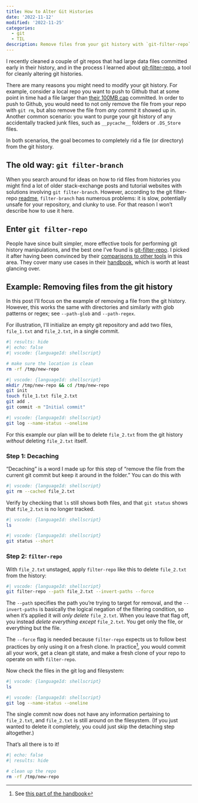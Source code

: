 ```yaml
---
title: How to Alter Git Histories
date: '2022-11-12'
modified: '2022-11-25'
categories:
  - git
  - TIL
description: Remove files from your git history with `git-filter-repo`
---
```


I recently cleaned a couple of git repos that had large data files committed early in their history, and in the process I learned about [git-filter-repo][filter_repo_github], a tool for cleanly altering git histories.

There are many reasons you might need to modify your git history. For example, consider a local repo you want to push to Github that at some point in time had a file larger than [their 100MB cap][github_filesize_caps] committed. 
In order to push to Github, you would need to not only remove the file from your repo with `git rm`, but also remove the file from _any commit_ it showed up in.
Another common scenario: you want to purge your git history of any accidentally tracked junk files, such as `__pycache__` folders or `.DS_Store` files.

In both scenarios, the goal becomes to completely rid a file (or directory) from the git history.

## The old way: `git filter-branch`

When you search around for ideas on how to rid files from histories you might find a lot of older stack-exchange posts and tutorial websites with solutions involving `git filter-branch`. However, according to the git filter-repo [readme][filter_repo_github_subsec], `filter-branch` has numerous problems: it is slow, potentially unsafe for your repository, and clunky to use.
For that reason I won't describe how to use it here.


## Enter `git filter-repo`

People have since built simpler, more effective tools for performing git history manipulations, and the best one I've found is [git-filter-repo][filter_repo_github]. I picked it after having been convinced by their [comparisons to other tools][filter_repo_github_subsec] in this area.
They cover many use cases in their [handbook][manpage], which is worth at least glancing over.

## Example: Removing files from the git history

In this post I'll focus on the example of removing a file from the git history. However, this works the same with directories and similarly with glob patterns or regex; see `--path-glob` and `--path-regex`. 

For illustration, I'll initialize an empty git repository and add two files, `file_1.txt` and `file_2.txt`, in a single commit.

```bash
#| results: hide
#| echo: false
#| vscode: {languageId: shellscript}

# make sure the location is clean 
rm -rf /tmp/new-repo
```

```bash
#| vscode: {languageId: shellscript}
mkdir /tmp/new-repo && cd /tmp/new-repo
git init
touch file_1.txt file_2.txt
git add .
git commit -m "Initial commit"
```


```bash
#| vscode: {languageId: shellscript}
git log --name-status --oneline
```

For this example our plan will be to delete `file_2.txt` from the git history _without_ deleting `file_2.txt` itself.

### Step 1: Decaching

"Decaching" is a word I made up for this step of "remove the file from the current git commit but keep it around in the folder." You can do this with

```bash
#| vscode: {languageId: shellscript}
git rm --cached file_2.txt
```

Verify by checking that `ls` still shows both files, and that `git status` shows that `file_2.txt` is no longer tracked.

```bash
#| vscode: {languageId: shellscript}
ls
```

```bash
#| vscode: {languageId: shellscript}
git status --short
```

### Step 2: `filter-repo`

With `file_2.txt` unstaged, apply `filter-repo` like this to delete `file_2.txt` from the history:

```bash
#| vscode: {languageId: shellscript}
git filter-repo --path file_2.txt --invert-paths --force
```

The `--path` specifies the path you're trying to target for removal, and the `--invert-paths` is basically the logical negation of the filtering condition, so when it's applied it will _only delete_ `file_2.txt`. When you leave that flag off, you instead _delete everything except_ `file_2.txt`. You get only the file, or everything but the file.

The `--force` flag is needed because `filter-repo` expects us to follow best practices by only using it on a fresh clone. 
In practice[^fresh_clone], you would commit all your work, get a clean git state, and make a fresh clone of your repo to operate on with `filter-repo`. 

Now check the files in the git log and filesystem:

```bash
#| vscode: {languageId: shellscript}
ls
```

```bash
#| vscode: {languageId: shellscript}
git log --name-status --oneline                         
```

The single commit now does not have any information pertaining to `file_2.txt`, and `file_2.txt` is still around on the filesystem.
(If you just wanted to delete it completely, you could just skip the detaching step altogether.)

That's all there is to it!

```bash
#| echo: false
#| results: hide

# clean up the repo
rm -rf /tmp/new-repo
```

[filter_repo_github]: https://github.com/newren/git-filter-repo
[filter_repo_github_subsec]: https://github.com/newren/git-filter-repo#why-filter-repo-instead-of-other-alternatives
[manpage]: https://htmlpreview.github.io/?https://github.com/newren/git-filter-repo/blob/docs/html/git-filter-repo.html

[^fresh_clone]: See [this part of the handbook](https://htmlpreview.github.io/?https://github.com/newren/git-filter-repo/blob/docs/html/git-filter-repo.html#FRESHCLONE)

[github_filesize_caps]: https://docs.github.com/en/repositories/working-with-files/managing-large-files/about-large-files-on-github

